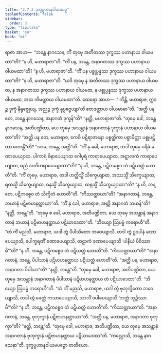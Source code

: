 ```yaml
---
title: "3.7.3 ဒုက္ခပ္ပဟာနဝါယမပဉှ"
tableOfContents: false
sidebar:
  order: 3
type: "tipitaka"
basket: "su"
book: "mi"
---
```



<DynamicBreadcrumb />

<Division number="96" book="mi" e="ch" v="28">

<Paragraph number="459" book="mi">
ရာဇာ အာဟ—  “ဘန္တေ နာဂသေန, ကိံ တုမှေ အတီတဿ ဒုက္ခဿ ပဟာနာယ ဝါယမထာ”တိ? “န ဟိ, မဟာရာဇာ”တိ. “ကိံ ပန, ဘန္တေ, အနာဂတဿ ဒုက္ခဿ ပဟာနာယ ဝါယမထာ”တိ? “န ဟိ, မဟာရာဇာ”တိ. “ကိံ ပန ပစ္စုပ္ပန္နဿ ဒုက္ခဿ ပဟာနာယ ဝါယမထာ”တိ? “န ဟိ, မဟာရာဇာ”တိ. “ယဒိ တုမှေ န အတီတဿ ဒုက္ခဿ ပဟာနာယ ဝါယမထ, န အနာဂတဿ ဒုက္ခဿ ပဟာနာယ ဝါယမထ, န ပစ္စုပ္ပန္နဿ ဒုက္ခဿ ပဟာနာယ ဝါယမထ, အထ ကိမတ္ထာယ ဝါယမထာ”တိ. ထေရော အာဟ—  “‘ကိန္တိ, မဟာရာဇ, ဣဒဉ္စ ဒုက္ခံ နိရုဇ္ဈေယျ, အညဉ္စ ဒုက္ခံ နုပ္ပဇ္ဇေယျာ’တိ ဧတဒတ္ထာယ ဝါယမာမာ”တိ.
</Paragraph>

<Paragraph number="460" book="mi">
“အတ္ထိ ပန တေ, ဘန္တေ နာဂသေန, အနာဂတံ ဒုက္ခန်”တိ? “နတ္ထိ, မဟာရာဇာ”တိ. “တုမှေ ခေါ, ဘန္တေ နာဂသေန, အတိပဏ္ဍိတာ, ယေ တုမှေ အသန္တာနံ အနာဂတာနံ ဒုက္ခာနံ ပဟာနာယ ဝါယမထာ”တိ? “အတ္ထိ ပန တေ, မဟာရာဇ, ကေစိ ပဋိရာဇာနော ပစ္စတ္ထိကာ ပစ္စာမိတ္တာ ပစ္စုပဋ္ဌိတာ ဟောန္တီ”တိ? “အာမ, ဘန္တေ, အတ္ထီ”တိ. “ကိံ နု ခေါ, မဟာရာဇ, တဒါ တုမှေ ပရိခံ ခဏာပေယျာထ, ပါကာရံ စိနာပေယျာထ ဂေါပုရံ ကာရာပေယျာထ, အဋ္ဋာလကံ ကာရာပေယျာထ, ဓညံ အတိဟရာပေယျာထာ”တိ? “န ဟိ, ဘန္တေ, ပဋိကစ္စေဝ တံ ပဋိယတ္တံ ဟောတီ”တိ. “ကိံ တုမှေ, မဟာရာဇ, တဒါ ဟတ္ထိသ္မိံ သိက္ခေယျာထ, အဿသ္မိံ သိက္ခေယျာထ, ရထသ္မိံ သိက္ခေယျာထ, ဓနုသ္မိံ သိက္ခေယျာထ, ထရုသ္မိံ သိက္ခေယျာထာ”တိ? “န ဟိ, ဘန္တေ, ပဋိကစ္စေဝ တံ သိက္ခိတံ ဟောတီ”တိ. “ကိဿတ္ထာယာ”တိ? “အနာဂတာနံ, ဘန္တေ, ဘယာနံ ပဋိဗာဟနတ္ထာယာ”တိ. “ကိံ နု ခေါ, မဟာရာဇ, အတ္ထိ အနာဂတံ ဘယန်”တိ? “နတ္ထိ, ဘန္တေ”တိ. “တုမှေ စ ခေါ, မဟာရာဇ, အတိပဏ္ဍိတာ, ယေ တုမှေ အသန္တာနံ အနာဂတာနံ ဘယာနံ ပဋိဗာဟနတ္ထာယ ပဋိယာဒေထာ”တိ.
</Paragraph>

<Paragraph number="461" book="mi">
“ဘိယျော ဩပမ္မံ ကရောဟီ”တိ. “တံ ကိံ မညသိ, မဟာရာဇ, ယဒါ တွံ ပိပါသိတော ဘဝေယျာသိ, တဒါ တွံ ဥဒပါနံ ခဏာပေယျာသိ, ပေါက္ခရဏိံ ခဏာပေယျာသိ, တဠာကံ ခဏာပေယျာသိ ‘ပါနီယံ ပိဝိဿာမီ’”တိ? “န ဟိ, ဘန္တေ, ပဋိကစ္စေဝ တံ ပဋိယတ္တံ ဟောတီ”တိ. “ကိဿတ္ထာယာ”တိ? “အနာဂတာနံ, ဘန္တေ, ပိပါသာနံ ပဋိဗာဟနတ္ထာယ ပဋိယတ္တံ ဟောတီ”တိ. “အတ္ထိ ပန, မဟာရာဇ, အနာဂတာ ပိပါသာ”တိ? “နတ္ထိ, ဘန္တေ”တိ. “တုမှေ ခေါ, မဟာရာဇ, အတိပဏ္ဍိတာ, ယေ တုမှေ အသန္တာနံ အနာဂတာနံ ပိပါသာနံ ပဋိဗာဟနတ္ထာယ တံ ပဋိယာဒေထာ”တိ.
</Paragraph>

<Paragraph number="462" book="mi">
“ဘိယျော ဩပမ္မံ ကရောဟီ”တိ. “တံ ကိံ မညသိ, မဟာရာဇ, ယဒါ တွံ ဗုဘုက္ခိတော ဘဝေယျာသိ, တဒါ တွံ ခေတ္တံ ကသာပေယျာသိ, သာလိံ ဝပါပေယျာသိ ‘ဘတ္တံ ဘုဉ္ဇိဿာမီ’”တိ? “န ဟိ, ဘန္တေ, ပဋိကစ္စေဝ တံ ပဋိယတ္တံ ဟောတီ”တိ. “ကိဿတ္ထာယာ”တိ. “အနာဂတာနံ, ဘန္တေ, ဗုဘုက္ခာနံ ပဋိဗာဟနတ္ထာယာ”တိ. “အတ္ထိ ပန, မဟာရာဇ, အနာဂတာ ဗုဘုက္ခာ”တိ? “နတ္ထိ, ဘန္တေ”တိ. “တုမှေ ခေါ, မဟာရာဇ, အတိပဏ္ဍိတာ, ယေ တုမှေ အသန္တာနံ အနာဂတာနံ ဗုဘုက္ခာနံ ပဋိဗာဟနတ္ထာယ ပဋိယာဒေထာ”တိ.
</Paragraph>

<Paragraph number="463" book="mi">
“ကလ္လောသိ, ဘန္တေ နာဂသေနာ”တိ.

</Paragraph>
</Division>

<Paragraph number="464" type="center" book="mi">
ဒုက္ခပ္ပဟာနဝါယမပဉှော တတိယော.
</Paragraph>